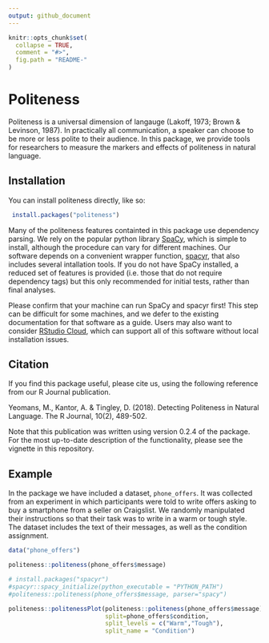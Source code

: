 ```yaml
---
output: github_document
---
```


<!-- README.md is generated from README.Rmd. Please edit that file -->

```r
knitr::opts_chunk$set(
  collapse = TRUE,
  comment = "#>",
  fig.path = "README-"
)
```

# Politeness

Politeness is a universal dimension of langauge (Lakoff, 1973; Brown & Levinson, 1987). In practically all communication, a speaker can choose to be more or less polite to their audience. In this package, we provide tools for researchers to measure the markers and effects of politeness in natural language.

## Installation

You can install politeness directly, like so:

```r
 install.packages("politeness")
```

Many of the politeness features containted in this package use dependency parsing. We rely on the popular python library [SpaCy](https://spacy.io/), which is simple to install, although the procedure can vary for different machines. Our software depends on a convenient wrapper function, [spacyr](https://spacyr.quanteda.io/), that also includes several intallation tools. If you do not have SpaCy installed, a reduced set of features is provided (i.e. those that do not require dependency tags) but this only recommended for initial tests, rather than final analyses.

Please confirm that your machine can run SpaCy and spacyr first! This step can be difficult for some machines, and we defer to the existing documentation for that software as a guide. Users may also want to consider [RStudio Cloud](https://rstudio.cloud/), which can support all of this software without local installation issues. 


## Citation

If you find this package useful, please cite us, using the following reference from our R Journal publication.

Yeomans, M., Kantor, A. & Tingley, D. (2018). Detecting Politeness in Natural Language. The R Journal, 10(2), 489-502.

Note that this publication was written using version 0.2.4 of the package. For the most up-to-date description of the functionality, please see the vignette in this repository. 


## Example

In the package we have included a dataset, `phone_offers`. It was collected from an experiment in which participants were told to write offers asking to buy a smartphone from a seller on Craigslist. We randomly manipulated their instructions so that their task was to write in a warm or tough style. The dataset includes the text of their messages, as well as the condition assignment.

```r
data("phone_offers")

politeness::politeness(phone_offers$message)

# install.packages("spacyr")
#spacyr::spacy_initialize(python_executable = "PYTHON_PATH")
#politeness::politeness(phone_offers$message, parser="spacy")

politeness::politenessPlot(politeness::politeness(phone_offers$message),
                           split=phone_offers$condition,
                           split_levels = c("Warm","Tough"),
                           split_name = "Condition")
```
